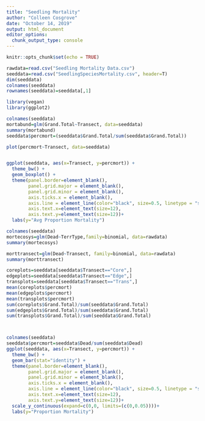 ```yaml
---
title: "Seedling Mortality"
author: "Colleen Cosgrove"
date: "October 14, 2019"
output: html_document
editor_options: 
  chunk_output_type: console
---
```


```r
knitr::opts_chunk$set(echo = TRUE)
```

```r
rawdata=read.csv("Seedling Mortality Data.csv")
seeddata=read.csv("SeedlingSpeciesMortality.csv", header=T)
dim(seeddata)
colnames(seeddata)
rownames(seeddata)=seeddata[,1]

library(vegan)
library(ggplot2)

```

```r
colnames(seeddata)
mortabund=glm(Grand.Total~Transect, data=seeddata)
summary(mortabund)
seeddata$percmort=(seeddata$Grand.Total/sum(seeddata$Grand.Total))

plot(percmort~Transect, data=seeddata)


ggplot(seeddata, aes(x=Transect, y=percmort)) +
  theme_bw() +
  geom_boxplot() +
  theme(panel.border=element_blank(),
        panel.grid.major = element_blank(),
        panel.grid.minor = element_blank(),
        axis.ticks.x = element_blank(),
        axis.line = element_line(color="black", size=0.5, linetype = "solid"),
        axis.text.x=element_text(size=12),
        axis.text.y=element_text(size=12))+
  labs(y="Avg Proportion Mortality")


```


```r
colnames(seeddata)
mortecosys=glm(Dead~TerrType,family=binomial, data=rawdata)
summary(mortecosys)

morttransect=glm(Dead~Transect, family=binomial, data=rawdata)
summary(morttransect)

coreplots=seeddata[seeddata$Transect=="Core",]
edgeplots=seeddata[seeddata$Transect=="Edge",]
transplots=seeddata[seeddata$Transect=="Trans",]
mean(coreplots$percmort)
mean(edgeplots$percmort)
mean(transplots$percmort)
sum(coreplots$Grand.Total)/sum(seeddata$Grand.Total)
sum(edgeplots$Grand.Total)/sum(seeddata$Grand.Total)
sum(transplots$Grand.Total)/sum(seeddata$Grand.Total)



colnames(seeddata)
seeddata$percmort=seeddata$Dead/sum(seeddata$Dead)
ggplot(seeddata, aes(x=Transect, y=percmort)) +
  theme_bw() +
  geom_bar(stat="identity") +
  theme(panel.border=element_blank(),
        panel.grid.major = element_blank(),
        panel.grid.minor = element_blank(),
        axis.ticks.x = element_blank(),
        axis.line = element_line(color="black", size=0.5, linetype = "solid"),
        axis.text.x=element_text(size=12),
        axis.text.y=element_text(size=12))+
  scale_y_continuous(expand=c(0,0, limits=(c(0,0.05))))+
  labs(y="Proportion Mortality")


```



